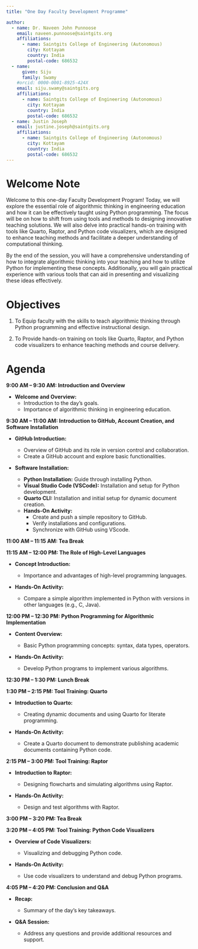 ```yaml
---
title: "One Day Faculty Development Programme"

author: 
  - name: Dr. Naveen John Punnoose 
    email: naveen.punnoose@saintgits.org
    affiliations:
      - name: Saintgits College of Engineering (Autonomous)
        city: Kottayam
        country: India
        postal-code: 686532
  - name:
      given: Siju
      family: Swamy
    #orcid: 0000-0001-8925-424X
    email: siju.swamy@saintgits.org
    affiliations:
      - name: Saintgits College of Engineering (Autonomous)
        city: Kottayam
        country: India
        postal-code: 686532
  - name: Justin Joseph
    email: justine.joseph@saintgits.org
    affiliations:
      - name: Saintgits College of Engineering (Autonomous)
        city: Kottayam
        country: India
        postal-code: 686532
---
```


# Welcome Note

Welcome to this one-day Faculty Development Program! Today, we will explore the essential role of algorithmic thinking in engineering education and how it can be effectively taught using Python programming. The focus will be on how to shift from using tools and methods to designing innovative teaching solutions. We will also delve into practical hands-on training with tools like Quarto, Raptor, and Python code visualizers, which are designed to enhance teaching methods and facilitate a deeper understanding of computational thinking.

By the end of the session, you will have a comprehensive understanding of how to integrate algorithmic thinking into your teaching and how to utilize Python for implementing these concepts. Additionally, you will gain practical experience with various tools that can aid in presenting and visualizing these ideas effectively.

# Objectives

1. To Equip faculty with the skills to teach algorithmic thinking through Python programming and effective instructional design. 

2. To Provide hands-on training on tools like Quarto, Raptor, and Python code visualizers to enhance teaching methods and course delivery.




# Agenda


**9:00 AM – 9:30 AM: Introduction and Overview**

  - **Welcome and Overview:**
    - Introduction to the day’s goals.
    - Importance of algorithmic thinking in engineering education.

**9:30 AM – 11:00 AM: Introduction to GitHub, Account Creation, and Software Installation**

  - **GitHub Introduction:**
    - Overview of GitHub and its role in version control and collaboration.
    - Create a GitHub account and explore basic functionalities.
- **Software Installation:**

    - **Python Installation:** Guide through installing Python.
    - **Visual Studio Code (VSCode):** Installation and setup for Python development.
    - **Quarto CLI:** Installation and initial setup for dynamic document creation.
    - **Hands-On Activity:**
      - Create and push a simple repository to GitHub.
      - Verify installations and configurations.
      - Synchronize with GitHub using VScode.

**11:00 AM – 11:15 AM: Tea Break**

**11:15 AM – 12:00 PM: The Role of High-Level Languages**

- **Concept Introduction:**

  - Importance and advantages of high-level programming languages.

- **Hands-On Activity:**

  - Compare a simple algorithm implemented in Python with versions in other languages (e.g., C, Java).

**12:00 PM – 12:30 PM: Python Programming for Algorithmic Implementation**

- **Content Overview:**

  - Basic Python programming concepts: syntax, data types, operators.

- **Hands-On Activity:**

  - Develop Python programs to implement various algorithms.

**12:30 PM – 1:30 PM: Lunch Break**

**1:30 PM – 2:15 PM: Tool Training: Quarto**

- **Introduction to Quarto:**

  - Creating dynamic documents and using Quarto for literate programming.

- **Hands-On Activity:**

  - Create a Quarto document to demonstrate publishing academic documents containing Python code.

**2:15 PM – 3:00 PM: Tool Training: Raptor**

- **Introduction to Raptor:**

  - Designing flowcharts and simulating algorithms using Raptor.

- **Hands-On Activity:**

  - Design and test algorithms with Raptor.

**3:00 PM – 3:20 PM: Tea Break**

**3:20 PM – 4:05 PM: Tool Training: Python Code Visualizers**

- **Overview of Code Visualizers:**

  - Visualizing and debugging Python code.

- **Hands-On Activity:**

  - Use code visualizers to understand and debug Python programs.

**4:05 PM – 4:20 PM: Conclusion and Q&A**

- **Recap:**

  - Summary of the day’s key takeaways.

- **Q&A Session:**

  - Address any questions and provide additional resources and support.